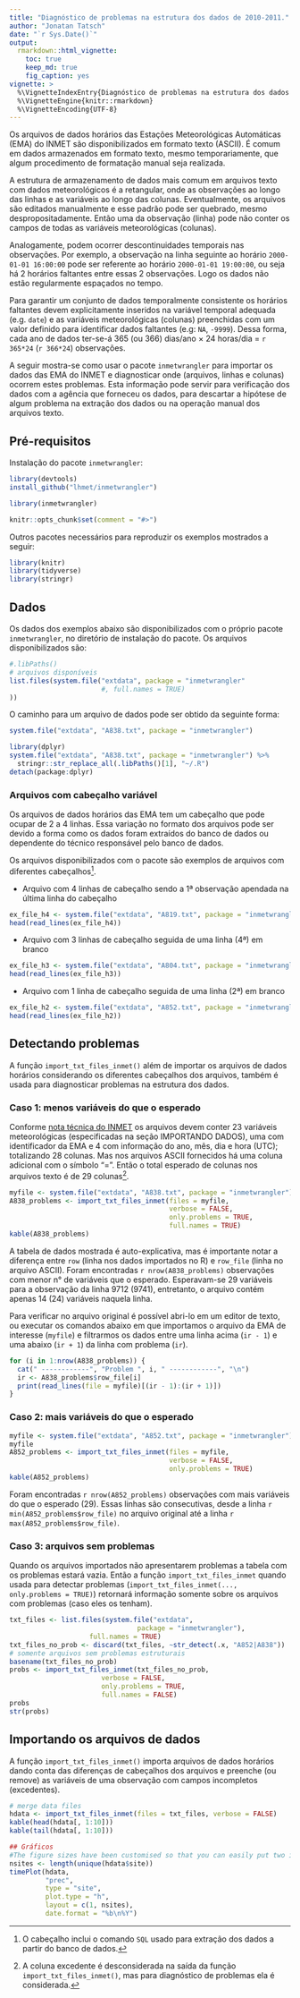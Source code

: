 ```yaml
---
title: "Diagnóstico de problemas na estrutura dos dados de 2010-2011."
author: "Jonatan Tatsch"
date: "`r Sys.Date()`"
output:
  rmarkdown::html_vignette:
    toc: true
    keep_md: true
    fig_caption: yes
vignette: >
  %\VignetteIndexEntry{Diagnóstico de problemas na estrutura dos dados de 2010-2011.}
  %\VignetteEngine{knitr::rmarkdown}
  %\VignetteEncoding{UTF-8}
---
```


Os arquivos de dados horários das Estações Meteorológicas Automáticas (EMA) do 
INMET são disponibilizados em formato texto (ASCII). É comum em dados 
armazenados em formato texto, mesmo temporariamente, que algum procedimento de 
formatação manual seja realizada.

A estrutura de armazenamento de dados mais comum em arquivos texto com dados 
meteorológicos é a retangular, onde as observações ao longo das linhas e as 
variáveis ao longo das colunas. Eventualmente, os arquivos são editados 
manualmente e esse padrão pode ser quebrado, mesmo despropositadamente. 
Então uma da observação (linha) pode não conter os campos de todas as
variáveis meteorológicas (colunas). 

Analogamente, podem ocorrer descontinuidades temporais nas observações. 
Por exemplo, a observação na linha seguinte ao horário `2000-01-01 16:00:00` 
pode ser referente ao horário `2000-01-01 19:00:00`, ou seja há 2 horários
faltantes entre essas 2 observações. Logo os dados não estão regularmente 
espaçados no tempo.

Para garantir um conjunto de dados temporalmente consistente
os horários faltantes devem explicitamente inseridos na variável temporal 
adequada (e.g. `date`) e as variáveis meteorológicas (colunas) preenchidas com
um valor definido para identificar dados faltantes (e.g: `NA`, `-9999`). 
Dessa forma, cada ano de dados ter-se-á 365 (ou 366) dias/ano $\times$ 
24 horas/dia $=$ `r 365*24`  (`r 366*24`) observações.

A seguir mostra-se como usar o pacote `inmetwrangler` para importar os dados
das EMA do INMET e diagnosticar onde (arquivos, linhas e colunas) ocorrem estes 
problemas. Esta informação pode servir para verificação dos dados com a agência
que forneceu os dados, para descartar a hipótese de algum problema na extração 
dos dados ou na operação manual dos arquivos texto.

## Pré-requisitos

Instalação do pacote `inmetwrangler`:

```r
library(devtools)
install_github("lhmet/inmetwrangler")
```

```r
library(inmetwrangler)
```

```r
knitr::opts_chunk$set(comment = "#>")
```


Outros pacotes necessários para reproduzir os exemplos mostrados a seguir:

```r
library(knitr)
library(tidyverse)
library(stringr)
```



## Dados

Os dados dos exemplos abaixo são disponibilizados com o próprio pacote 
`inmetwrangler`, no diretório de instalação do pacote. Os arquivos 
disponibilizados são:

```r
#.libPaths()
# arquivos disponíveis
list.files(system.file("extdata", package = "inmetwrangler"
                       #, full.names = TRUE)
))
```


O caminho para um arquivo de dados pode ser obtido da seguinte forma:

```r
system.file("extdata", "A838.txt", package = "inmetwrangler")
```

```r
library(dplyr)
system.file("extdata", "A838.txt", package = "inmetwrangler") %>%
  stringr::str_replace_all(.libPaths()[1], "~/.R")
detach(package:dplyr)
```

### Arquivos com cabeçalho variável

Os arquivos de dados horários das EMA tem um cabeçalho que pode ocupar de 2 
a 4 linhas. Essa variação no formato dos arquivos pode ser devido a forma como
os dados foram extraídos do banco de dados ou dependente do técnico responsável 
pelo banco de dados.

Os arquivos disponibilizados com o pacote são exemplos de arquivos com 
diferentes cabeçalhos^[O cabeçalho inclui o comando `SQL` usado para 
extração dos dados a partir do banco de dados.]. 

- Arquivo com 4 linhas de cabeçalho sendo a 1ª observação apendada na última
linha do cabeçalho

```r
ex_file_h4 <- system.file("extdata", "A819.txt", package = "inmetwrangler")
head(read_lines(ex_file_h4))
```

- Arquivo com 3 linhas de cabeçalho seguida de uma linha (4ª) em branco

```r
ex_file_h3 <- system.file("extdata", "A804.txt", package = "inmetwrangler")
head(read_lines(ex_file_h3))
```

- Arquivo com 1 linha de cabeçalho seguida de uma linha (2ª) em branco

```r
ex_file_h2 <- system.file("extdata", "A852.txt", package = "inmetwrangler")
head(read_lines(ex_file_h2))
```

## Detectando problemas

A função `import_txt_files_inmet()` além de importar os arquivos de dados 
horários considerando os diferentes cabeçalhos dos arquivos, também é usada para
diagnosticar problemas na estrutura dos dados.

### Caso 1: menos variáveis do que o esperado

Conforme [nota técnica do INMET](http://www.inmet.gov.br/portal/css/content/topo_iframe/pdf/Nota_Tecnica-Rede_estacoes_INMET.pdf) os arquivos devem conter 23 variáveis meteorológicas (especificadas na seção IMPORTANDO DADOS), uma com identificador da EMA e 4 com informação do ano, mês, dia e hora (UTC); totalizando 28 colunas. Mas nos arquivos ASCII fornecidos há uma coluna adicional com o símbolo "=". Então o total esperado de colunas nos arquivos texto é de 29 colunas^[A coluna excedente é desconsiderada na saída da função `import_txt_files_inmet()`, mas para diagnóstico de problemas ela é considerada.].


```r
myfile <- system.file("extdata", "A838.txt", package = "inmetwrangler")
A838_problems <- import_txt_files_inmet(files = myfile, 
                                        verbose = FALSE,
                                        only.problems = TRUE, 
                                        full.names = TRUE)
kable(A838_problems)
```

A tabela de dados mostrada é auto-explicativa, mas é importante notar a diferença entre `row` (linha nos dados importados no R) e `row_file` (linha no arquivo ASCII). Foram encontradas `r nrow(A838_problems)` observações com menor n° de variáveis que o esperado.
Esperavam-se 29 variáveis para a observação da linha 9712 (9741), entretanto, o arquivo contém apenas 14 (24) variáveis naquela linha.

Para verificar no arquivo original é possível abri-lo em um editor de texto, ou executar os comandos abaixo em que importamos o arquivo da EMA de interesse (`myfile`) e filtrarmos os dados entre uma linha acima (`ir - 1`) e uma abaixo (`ir + 1`) da linha com problema (`ir`). 

```r
for (i in 1:nrow(A838_problems)) {
  cat(" ------------", "Problem ", i, " ------------", "\n")
  ir <- A838_problems$row_file[i]
  print(read_lines(file = myfile)[(ir - 1):(ir + 1)])
}
```

### Caso 2: mais variáveis do que o esperado


```r
myfile <- system.file("extdata", "A852.txt", package = "inmetwrangler")
myfile
A852_problems <- import_txt_files_inmet(files = myfile, 
                                        verbose = FALSE,
                                        only.problems = TRUE)
kable(A852_problems)
```

Foram encontradas `r nrow(A852_problems)` observações com mais variáveis do que o esperado (29). Essas linhas são consecutivas, desde a linha `r min(A852_problems$row_file)` no arquivo original até a linha `r max(A852_problems$row_file)`.

### Caso 3: arquivos sem problemas

Quando os arquivos importados não apresentarem problemas a tabela com os 
problemas estará vazia. Então a função `import_txt_files_inmet` quando usada
para detectar problemas (`import_txt_files_inmet(..., only.problems = TRUE)`)
retornará informação somente sobre os arquivos com problemas
(caso eles os tenham).

```r
txt_files <- list.files(system.file("extdata", 
                                package = "inmetwrangler"),
                    full.names = TRUE) 
txt_files_no_prob <- discard(txt_files, ~str_detect(.x, "A852|A838"))
# somente arquivos sem problemas estruturais
basename(txt_files_no_prob)
probs <- import_txt_files_inmet(txt_files_no_prob, 
                       verbose = FALSE, 
                       only.problems = TRUE, 
                       full.names = FALSE)
probs
str(probs)
```


## Importando os arquivos de dados

A função `import_txt_files_inmet()` importa arquivos de dados 
horários dando conta das diferenças de cabeçalhos dos arquivos e preenche (ou remove) as variáveis de uma observação com campos incompletos (excedentes).

```r
# merge data files
hdata <- import_txt_files_inmet(files = txt_files, verbose = FALSE)
kable(head(hdata[, 1:10]))
kable(tail(hdata[, 1:10]))
```





```r
## Gráficos
#The figure sizes have been customised so that you can easily put two images side-by-side. 
nsites <- length(unique(hdata$site))
timePlot(hdata, 
         "prec", 
         type = "site", 
         plot.type = "h", 
         layout = c(1, nsites),
         date.format = "%b\n%Y")
```



